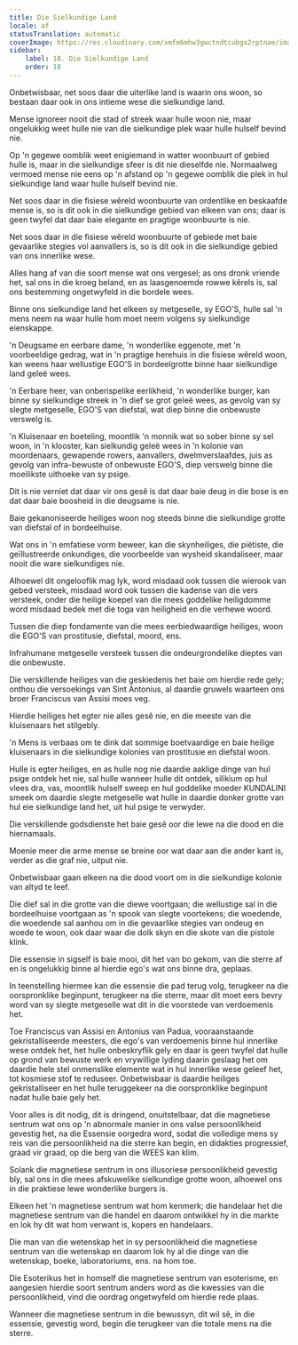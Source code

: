 ```yaml
---
title: Die Sielkundige Land
locale: af
statusTranslation: automatic
coverImage: https://res.cloudinary.com/xmfm6mhw3gwctndtcubgx2rptnae/image/upload/v1741354419/small_cover_la_gran_rebelion_28716e29d2.webp
sidebar:
    label: 18. Die Sielkundige Land
    order: 18
---
```

Onbetwisbaar, net soos daar die uiterlike land is waarin ons woon, so bestaan daar ook in ons intieme wese die sielkundige land.

Mense ignoreer nooit die stad of streek waar hulle woon nie, maar ongelukkig weet hulle nie van die sielkundige plek waar hulle hulself bevind nie.

Op 'n gegewe oomblik weet enigiemand in watter woonbuurt of gebied hulle is, maar in die sielkundige sfeer is dit nie dieselfde nie. Normaalweg vermoed mense nie eens op 'n afstand op 'n gegewe oomblik die plek in hul sielkundige land waar hulle hulself bevind nie.

Net soos daar in die fisiese wêreld woonbuurte van ordentlike en beskaafde mense is, so is dit ook in die sielkundige gebied van elkeen van ons; daar is geen twyfel dat daar baie elegante en pragtige woonbuurte is nie.

Net soos daar in die fisiese wêreld woonbuurte of gebiede met baie gevaarlike stegies vol aanvallers is, so is dit ook in die sielkundige gebied van ons innerlike wese.

Alles hang af van die soort mense wat ons vergesel; as ons dronk vriende het, sal ons in die kroeg beland, en as laasgenoemde rowwe kêrels is, sal ons bestemming ongetwyfeld in die bordele wees.

Binne ons sielkundige land het elkeen sy metgeselle, sy EGO'S, hulle sal 'n mens neem na waar hulle hom moet neem volgens sy sielkundige eienskappe.

'n Deugsame en eerbare dame, 'n wonderlike eggenote, met 'n voorbeeldige gedrag, wat in 'n pragtige herehuis in die fisiese wêreld woon, kan weens haar wellustige EGO'S in bordeelgrotte binne haar sielkundige land geleë wees.

'n Eerbare heer, van onberispelike eerlikheid, 'n wonderlike burger, kan binne sy sielkundige streek in 'n dief se grot geleë wees, as gevolg van sy slegte metgeselle, EGO'S van diefstal, wat diep binne die onbewuste verswelg is.

'n Kluisenaar en boeteling, moontlik 'n monnik wat so sober binne sy sel woon, in 'n klooster, kan sielkundig geleë wees in 'n kolonie van moordenaars, gewapende rowers, aanvallers, dwelmverslaafdes, juis as gevolg van infra-bewuste of onbewuste EGO'S, diep verswelg binne die moeilikste uithoeke van sy psige.

Dit is nie verniet dat daar vir ons gesê is dat daar baie deug in die bose is en dat daar baie boosheid in die deugsame is nie.

Baie gekanoniseerde heiliges woon nog steeds binne die sielkundige grotte van diefstal of in bordeelhuise.

Wat ons in 'n emfatiese vorm beweer, kan die skynheiliges, die piëtiste, die geïllustreerde onkundiges, die voorbeelde van wysheid skandaliseer, maar nooit die ware sielkundiges nie.

Alhoewel dit ongelooflik mag lyk, word misdaad ook tussen die wierook van gebed versteek, misdaad word ook tussen die kadense van die vers versteek, onder die heilige koepel van die mees goddelike heiligdomme word misdaad bedek met die toga van heiligheid en die verhewe woord.

Tussen die diep fondamente van die mees eerbiedwaardige heiliges, woon die EGO'S van prostitusie, diefstal, moord, ens.

Infrahumane metgeselle versteek tussen die ondeurgrondelike dieptes van die onbewuste.

Die verskillende heiliges van die geskiedenis het baie om hierdie rede gely; onthou die versoekings van Sint Antonius, al daardie gruwels waarteen ons broer Franciscus van Assisi moes veg.

Hierdie heiliges het egter nie alles gesê nie, en die meeste van die kluisenaars het stilgebly.

'n Mens is verbaas om te dink dat sommige boetvaardige en baie heilige kluisenaars in die sielkundige kolonies van prostitusie en diefstal woon.

Hulle is egter heiliges, en as hulle nog nie daardie aaklige dinge van hul psige ontdek het nie, sal hulle wanneer hulle dit ontdek, silikium op hul vlees dra, vas, moontlik hulself sweep en hul goddelike moeder KUNDALINI smeek om daardie slegte metgeselle wat hulle in daardie donker grotte van hul eie sielkundige land het, uit hul psige te verwyder.

Die verskillende godsdienste het baie gesê oor die lewe na die dood en die hiernamaals.

Moenie meer die arme mense se breine oor wat daar aan die ander kant is, verder as die graf nie, uitput nie.

Onbetwisbaar gaan elkeen na die dood voort om in die sielkundige kolonie van altyd te leef.

Die dief sal in die grotte van die diewe voortgaan; die wellustige sal in die bordeelhuise voortgaan as 'n spook van slegte voortekens; die woedende, die woedende sal aanhou om in die gevaarlike stegies van ondeug en woede te woon, ook daar waar die dolk skyn en die skote van die pistole klink.

Die essensie in sigself is baie mooi, dit het van bo gekom, van die sterre af en is ongelukkig binne al hierdie ego's wat ons binne dra, geplaas.

In teenstelling hiermee kan die essensie die pad terug volg, terugkeer na die oorspronklike beginpunt, terugkeer na die sterre, maar dit moet eers bevry word van sy slegte metgeselle wat dit in die voorstede van verdoemenis het.

Toe Franciscus van Assisi en Antonius van Padua, vooraanstaande gekristalliseerde meesters, die ego's van verdoemenis binne hul innerlike wese ontdek het, het hulle onbeskryflik gely en daar is geen twyfel dat hulle op grond van bewuste werk en vrywillige lyding daarin geslaag het om daardie hele stel onmenslike elemente wat in hul innerlike wese geleef het, tot kosmiese stof te reduseer. Onbetwisbaar is daardie heiliges gekristalliseer en het hulle teruggekeer na die oorspronklike beginpunt nadat hulle baie gely het.

Voor alles is dit nodig, dit is dringend, onuitstelbaar, dat die magnetiese sentrum wat ons op 'n abnormale manier in ons valse persoonlikheid gevestig het, na die Essensie oorgedra word, sodat die volledige mens sy reis van die persoonlikheid na die sterre kan begin, en didakties progressief, graad vir graad, op die berg van die WEES kan klim.

Solank die magnetiese sentrum in ons illusoriese persoonlikheid gevestig bly, sal ons in die mees afskuwelike sielkundige grotte woon, alhoewel ons in die praktiese lewe wonderlike burgers is.

Elkeen het 'n magnetiese sentrum wat hom kenmerk; die handelaar het die magnetiese sentrum van die handel en daarom ontwikkel hy in die markte en lok hy dit wat hom verwant is, kopers en handelaars.

Die man van die wetenskap het in sy persoonlikheid die magnetiese sentrum van die wetenskap en daarom lok hy al die dinge van die wetenskap, boeke, laboratoriums, ens. na hom toe.

Die Esoterikus het in homself die magnetiese sentrum van esoterisme, en aangesien hierdie soort sentrum anders word as die kwessies van die persoonlikheid, vind die oordrag ongetwyfeld om hierdie rede plaas.

Wanneer die magnetiese sentrum in die bewussyn, dit wil sê, in die essensie, gevestig word, begin die terugkeer van die totale mens na die sterre.

